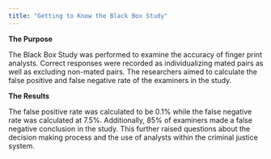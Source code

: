 ```yaml
---
title: "Getting to Know the Black Box Study"
---
```


**The Purpose**

The Black Box Study was performed to examine the accuracy of finger print 
analysts. Correct responses were recorded as individualizing mated pairs as 
well as excluding non-mated pairs. The researchers aimed to calculate the 
false positive and false negative rate of the examiners in the study. 

**The Results**

The false positive rate was calculated to be 0.1% while the false negative 
rate was calculated at 7.5%. Additionally, 85% of examiners made a false 
negative conclusion in the study. This further raised questions about the 
decision making process and the use of analysts within the criminal justice 
system.